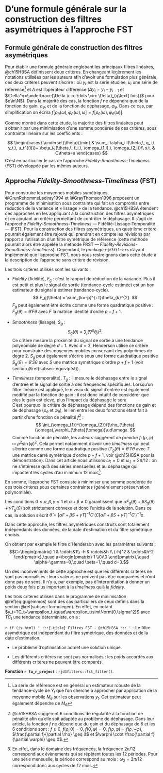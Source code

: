 # D'une formule générale sur la construction des filtres asymétriques à l'approche FST {#sec-formulegen}

## Formule générale de construction des filtres asymétriques {#subsec-formulegen}

Pour établir une formule générale englobant les principaux filtres linéaires, @ch15HBSA définissent deux critères. 
En changeant légèrement les notations utilisées par les auteurs afin d'avoir une formulation plus générale, ces deux critères peuvent s'écrire :
\begin{align}
I(\theta,q,y_t,u_t)&=\E{(\Delta^{q}(M_\theta y_t-u_t))^{2}} (\#eq:formulegen1) \\
J(\theta,f, \omega_1,\omega_2)&=\int_{\omega_1}^{\omega_2} f\left[\rho_\theta(\omega), \varphi_\theta (\omega), \omega\right] \ud \omega (\#eq:formulegen2)
\end{align}
où $y_t$ est la série étudiée, $u_t$ une série de référence^[
La série de référence est en général un estimateur robuste de la tendance-cycle de $Y_t$ que l'on cherche à approcher par application de la moyenne mobile $M_\theta$ sur les observations $y_t$.
Cet estimateur peut également dépendre de $M_\theta$
] et $\Delta$ est l'opérateur différence ($\Delta y_t=y_t-y_{t-1}$ et $\Delta^q=\underbrace{\Delta \circ \dots \circ \Delta}_{q\text{ fois}}$ pour $q\in\N$).
Dans la majorité des cas, la fonction $f$ ne dépendra que de la fonction de gain, $\rho_\theta$, et de la fonction de déphasage, $\varphi_\theta$.
Dans ce cas, par simplification on écrira $f\left[\rho_\theta(\omega), \varphi_\theta (\omega), \omega\right] = f\left[\rho_\theta(\omega), \varphi_\theta (\omega)\right]$.

Comme montré dans cette étude, la majorité des filtres linéaires peut s'obtenir par une minimisation d'une somme pondérée de ces critères, sous contrainte linéaire sur les coefficients :

$$
\begin{cases}
\underset{\theta}{\min} & \sum_i \alpha_i I(\theta,\, q_i,\, y_t,\, u_t^{(i)})+
\beta_iJ(\theta,\, f_i,\, \omega_{1,i},\, \omega_{2,i})\\
s.t. & C\theta=a
\end{cases}
$$
<!-- je ne comprends pas bien comment est u, comment la fonction est choisie, son rôle ... est-ce que tu penses qu’il faudrait donner un peu plus d’infos au lecteur à ce moment? -->
<!-- Rep AQLT : note de bas de page ajoutée plus haut -->
C'est en particulier le cas de l'approche *Fidelity-Smoothness-Timeliness* (FST) développée par les mêmes auteurs.

## Approche *Fidelity-Smoothness-Timeliness* (FST) {#subsec-GuggemosEtAl}

Pour construire les moyennes mobiles symétriques, @GrunRehommeLadiray1994 et @GrayThomson1996 proposent un programme de minimisation sous contrainte qui fait un compromis entre réduction de la variance et « lissage » de la tendance. 
@ch15HBSA étendent ces approches en les appliquant à la construction des filtres asymétriques et en ajoutant un critère permettant de contrôler le déphasage. 
Il s'agit de l'approche *Fidelity-Smoothness-Timeliness* --- Fidélité-Lissage-Temporalité --- (FST).
Pour la construction des filtres asymétriques, un quatrième critère pourrait également être rajouté qui prendrait en compte les révisions par rapport à l'utilisation d'un filtre symétrique de référence (cette méthode pourrait alors être appelée la méthode FRST --- *Fidelity-Revisions-Smoothness-Timeliness*).
Cependant, le *package* `rjd3filters` n'ayant implémenté que l'approche FST, nous nous restreignons dans cette étude à la description de l'approche sans critère de révision.

Les trois critères utilisés sont les suivants :

- *Fidelity* (fidélité), $F_g$ : c'est le rapport de réduction de la variance.
Plus il est petit et plus le signal de sortie (tendance-cycle estimée) est un bon estimateur du signal à estimer (tendance-cycle).
$$
F_g(\theta) = \sum_{k=-p}^{+f}\theta_{k}^{2}.
$$
$F_g$ peut également être écrite comme une forme quadratique positive : $F_g(\theta)=\theta'F\theta$ avec $F$ la matrice identité d'ordre $p+f+1$.

- *Smoothness* (lissage), $S_g$ : 
$$
S_g(\theta) = \sum_{j}(\nabla^{d}\theta_{j})^{2}.
$$
Ce critère mesure la proximité du signal de sortie à une tendance polynomiale de degré $d-1$. 
Avec $d=3$, Henderson utilise ce critère  pour construire des moyennes mobiles conservant des polynômes de degré 2.
$S_g$ peut également s'écrire sous une forme quadratique positive $S_g(\theta)=\theta'S\theta$ avec $S$ une matrice symétrique d'ordre $p+f+1$ (voir section \@ref(subsec-equivlpfst)).


- *Timeliness* (temporalité), $T_g$ : il mesure le déphasage entre le signal d'entrée et le signal de sortie à des fréquences spécifiques.
Lorsqu'un filtre linéaire est appliqué, le niveau du signal d'entrée est également modifié par la fonction de gain : il est donc intuitif de considérer que plus le gain est élevé, plus l'impact du déphasage le sera.  
C'est pourquoi le critère de déphasage dépend des fonctions de gain et de déphasage ($\rho_\theta$ et $\varphi_{\theta}$), le lien entre les deux fonctions étant fait à partir d'une fonction de pénalité $f$^[
@ch15HBSA suggèrent 6 conditions de régularité à la fonction de pénalité afin qu'elle soit adaptée au problème de déphasage.
Dans leur article, la fonction $f$ ne dépend que du gain et du déphasage de $\theta$ et les 6 conditions sont : $f \geq 0$, $f\left(\rho,0\right)=0$, $f\left(0,\varphi\right)=0$, $f\left(\rho,\varphi\right)=f\left(\rho,-\varphi\right)$, $\frac{\partial f}{\partial \rho} \geq 0$ et
$\varphi \cdot \frac{\partial f}{\partial \varphi} \geq 0$.
] :
$$
\int_{\omega_{1}}^{\omega_{2}}f(\rho_{\theta}(\omega),\varphi_{\theta}(\omega))\ud\omega.
$$
Comme fonction de pénalité, les auteurs suggèrent de prendre $f\colon(\rho,\varphi)\mapsto\rho^2\sin(\varphi)^2$. 
Cela permet notamment d'avoir une *timeliness* qui peut s'écrire comme une forme quadratique positive ($T_g(\theta)=\theta'T\theta$ avec $T$ une matrice carré symétrique d'ordre $p+f+1$, voir @ch15HBSA pour la démonstration).
Dans cet article nous utilisons $\omega_1=0$ et $\omega_2=2\pi/12$ : on ne s'intéresse qu'à des séries mensuelles et au déphasage qui impactent les cycles d'au minimum 12 mois^[
En effet, dans le domaine des fréquences, la fréquence $2\pi/12$ correspond aux évènements qui se répètent toutes les 12 périodes.
Pour une série mensuelle, la période correspond au mois : $\omega_2=2\pi/12$ correspond donc aux cycles de 12 mois.
].

En somme, l'approche FST consiste à minimiser une somme pondérée de ces trois critères sous certaines contraintes (généralement préservation polynomiale).

\begin{equation}
\begin{cases}
\underset{\theta}{\min} &
\alpha F_g(\theta)+\beta S_g(\theta)+\gamma T_g(\theta) = 
\theta'(\alpha F+\beta S+ \gamma T)\theta\\
s.t. & C\theta=a
\end{cases}. (\#eq:gugemmos)
\end{equation}

Les conditions $0\leq\alpha,\beta,\gamma\leq 1$ et $\alpha+\beta\ne0$ garantissent que $\alpha F_g(\theta)+\beta S_g(\theta)+\gamma T_g(\theta)$ soit strictement convexe et donc l'unicité de la solution. 
Dans ce cas, la solution s'écrit $\hat \theta = [\alpha F+\beta S+ \gamma T]^{-1}C'\left(C[\alpha F+\beta S+ \gamma T]^{-1}C'\right)^{-1}a$.

Dans cette approche, les filtres asymétriques construits sont totalement indépendants des données, de la date d'estimation et du filtre symétrique choisis.

On obtient par exemple le filtre d'Henderson avec les paramètres suivants :
$$C=\begin{pmatrix}
1 & \cdots&1\\
-h & \cdots&h \\
(-h)^2 & \cdots&h^2
\end{pmatrix},\quad
a=\begin{pmatrix}
1 \\0\\0
\end{pmatrix},\quad
\alpha=\gamma=0,\quad
\beta=1,\quad d=3.$$

Un des inconvénients de cette approche est que les différents critères ne sont pas normalisés : leurs valeurs ne peuvent pas être comparées et n'ont donc pas de sens.
Il n'y a, par exemple, pas d’interprétation à donner un poids deux fois plus important à la *timeliness* qu'à la *fidelity*.

Les trois critères utilisés dans le programme de minimisation \@ref(eq:gugemmos) sont des cas particuliers de ceux définis dans la section \@ref(subsec-formulegen). 
En effet, en notant $y_t=TC_t+\varepsilon_t,\quad\varepsilon_t\sim\Norm(0,\sigma^2)$ avec $TC_t$ une tendance déterministe, on a :
\begin{align*}
F_g(\theta) & = I(\theta,\,0,\,y_t,\,\E{M_\theta y_t})\\
S_g(\theta) & = I(\theta,\,q,\,y_t,\,\E{M_\theta y_t})\\
T_g(\theta) & = J(f\colon(\rho,\varphi)\mapsto\rho^2\sin(\varphi)^2,\,\omega_1, \,\omega_2).
\end{align*}


:::: {.summary_box data-latex="{Filtres FST --- Grun-Rehomme et alii (2018)}"}
`r if (is_html) '
:::{.title}
Filtres FST - @ch15HBSA
:::
'`
- Le filtre asymétrique est indépendant du filtre symétrique, des données et de la date d'estimation.

- Le problème d'optimisation admet une solution unique.

- Les différents critères ne sont pas normalisés : les poids accordés aux différents critères ne peuvent être comparés.

**Fonction `r fa_r_project`** : `rjd3filters::fst_filter()`.
::::

